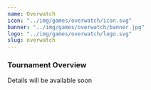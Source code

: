 ---
name: Overwatch
icon: "../img/games/overwatch/icon.svg"
banner: "../img/games/overwatch/banner.jpg"
logo: "../img/games/overwatch/logo.svg"
slug: overwatch
---

### Tournament Overview

Details will be available soon
